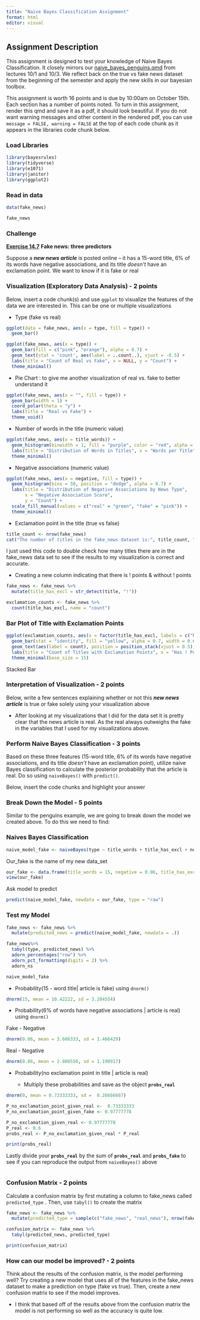 ```yaml
---
title: "Naive Bayes Classification Assignment"
format: html
editor: visual
---
```


## Assignment Description

This assignment is designed to test your knowledge of Naive Bayes Classification. It closely mirrors our [naive_bayes_penguins.qmd](https://github.com/NSF-ALL-SPICE-Alliance/DS400/blob/main/week7/naive_bayes_penguins.qmd) from lectures 10/1 and 10/3. We reflect back on the true vs fake news dataset from the beginning of the semester and apply the new skills in our bayesian toolbox.

This assignment is worth 16 points and is due by 10:00am on October 15th. Each section has a number of points noted. To turn in this assignment, render this qmd and save it as a pdf, it should look beautiful. If you do not want warning messages and other content in the rendered pdf, you can use `message = FALSE, warning = FALSE` at the top of each code chunk as it appears in the libraries code chunk below.

### Load Libraries

```r
library(bayesrules)
library(tidyverse)
library(e1071)
library(janitor)
library(ggplot2)
```

### Read in data

```r
data(fake_news)
```

```r
fake_news
```

### Challenge

[**Exercise 14.7**](https://www.bayesrulesbook.com/chapter-14#exercises-13) **Fake news: three predictors**

Suppose a ***new news article*** is posted online – it has a 15-word title, 6% of its words have negative associations, and its title *doesn’t* have an exclamation point. We want to know if it is fake or real

### Visualization (Exploratory Data Analysis) - 2 points

Below, insert a code chunk(s) and use `ggplot` to visualize the features of the data we are interested in. This can be one or multiple visualizations

-   Type (fake vs real)

```r
ggplot(data = fake_news, aes(x = type, fill = type)) +
  geom_bar()
```

```r
ggplot(fake_news, aes(x = type)) +
  geom_bar(fill = c("pink", "orange"), alpha = 0.7) +
  geom_text(stat = 'count', aes(label = ..count..), vjust = -0.5) +
  labs(title = "Count of Real vs Fake", x = NULL, y = "Count") +
  theme_minimal()
```

-   Pie Chart : to give me another visualization of real vs. fake to better understand it

```r
ggplot(fake_news, aes(x = "", fill = type)) +
  geom_bar(width = 1) +
  coord_polar(theta = "y") +
  labs(title = "Real vs Fake") +
  theme_void() 
```

-   Number of words in the title (numeric value)

```r
ggplot(fake_news, aes(x = title_words)) +
  geom_histogram(binwidth = 1, fill = "purple", color = "red", alpha = 0.7) +
  labs(title = "Distribution of Words in Titles", x = "Words per Title", y = "Frequency") +
  theme_minimal()
```

-   Negative associations (numeric value)

```r
ggplot(fake_news, aes(x = negative, fill = type)) +
  geom_histogram(bins = 30, position = "dodge", alpha = 0.7) +
  labs(title = "Distribution of Negative Associations by News Type",
       x = "Negative Association Score",
       y = "Count") +
  scale_fill_manual(values = c("real" = "green", "fake" = "pink")) +
  theme_minimal()
```

-   Exclamation point in the title (true vs false)

```r
title_count <- nrow(fake_news)
cat("The number of titles in the fake_news dataset is:", title_count, "\n")
```

I just used this code to double check how many titles there are in the fake_news data set to see if the results to my visualization is correct and accurate.

-   Creating a new column indicating that there is ! points & without ! points

```r
fake_news <- fake_news %>%
  mutate(title_has_excl = str_detect(title, "!"))

exclamation_counts <- fake_news %>%
  count(title_has_excl, name = "count") 
```

### Bar Plot of Title with Exclamation Points

```r
ggplot(exclamation_counts, aes(x = factor(title_has_excl, labels = c("No", "Yes")), y = count)) +
  geom_bar(stat = "identity", fill = "yellow", alpha = 0.7, width = 0.6) +
  geom_text(aes(label = count), position = position_stack(vjust = 0.5), size = 5) +
  labs(title = "Count of Titles with Exclamation Points", x = "Has ! Point", y = "Count") +
  theme_minimal(base_size = 15)
```

Stacked Bar

### Interpretation of Visualization - 2 points

Below, write a few sentences explaining whether or not this ***new news article*** is true or fake solely using your visualization above

-   After looking at my visualizations that I did for the data set it is pretty clear that the news article is real. As the real always outweighs the fake in the variables that I used for my visualizations above.

### Perform Naive Bayes Classification - 3 points

Based on these three features (15-word title, 6% of its words have negative associations, and its title *doesn’t* have an exclamation point), utilize naive Bayes classification to calculate the posterior probability that the article is real. Do so using `naiveBayes()` with `predict()`.

Below, insert the code chunks and highlight your answer

### Break Down the Model - 5 points

Similar to the penguins example, we are going to break down the model we created above. To do this we need to find:

### Naives Bayes Classification

```r
naive_model_fake <- naiveBayes(type ~ title_words + title_has_excl + negative, data = fake_news)
```

Our_fake is the name of my new data_set

```r
our_fake <- data.frame(title_words = 15, negative = 0.06, title_has_excl = FALSE)
view(our_fake)
```

Ask model to predict

```r
predict(naive_model_fake, newdata = our_fake, type = "raw")
```

### Test my Model

```r
fake_news <- fake_news %>% 
  mutate(predicted_news = predict(naive_model_fake, newdata = .))
```

```r
fake_news%>% 
  tabyl(type, predicted_news) %>% 
  adorn_percentages("row") %>% 
  adorn_pct_formatting(digits = 2) %>%
  adorn_ns
```

```r
naive_model_fake
```

-   Probability(15 - word title\| article is fake) using `dnorm()`

```r
dnorm(15, mean = 10.42222, sd = 3.204554)
```

-   Probability(6% of words have negative associations \| article is real) using `dnorm()`

Fake - Negative

```r
dnorm(0.06, mean = 3.606333, sd = 1.466429)
```

Real - Negative

```r
dnorm(0.06, mean = 2.806556, sd = 1.190917)
```

-   Probability(no exclamation point in title \| article is real)

    -   Multiply these probabilities and save as the object **`probs_real`**

```r
dnorm(0, mean = 0.73333333, sd =  0.26666667)
```

```r
P_no_exclamation_point_given_real <-  0.73333333
P_no_exclamation_point_given_fake <- 0.97777778
```

```r
P_no_exclamation_given_real <- 0.97777778
P_real <- 0.6  
probs_real <- P_no_exclamation_given_real * P_real
```

```r
print(probs_real)
```

Lastly divide your **`probs_real`** by the sum of **`probs_real`** and **`probs_fake`** to see if you can reproduce the output from `naiveBayes()` above

```r

```

### Confusion Matrix - 2 points

Calculate a confusion matrix by first mutating a column to fake_news called `predicted_type` . Then, use `tabyl()` to create the matrix

```r
fake_news <- fake_news %>%
  mutate(predicted_type = sample(c("fake_news", "real_news"), nrow(fake_news), replace = TRUE))
```

```r
confusion_matrix <- fake_news %>%
  tabyl(predicted_news, predicted_type)
```

```r
print(confusion_matrix)
```

### How can our model be improved? - 2 points

Think about the results of the confusion matrix, is the model performing well? Try creating a new model that uses all of the features in the fake_news dataset to make a prediction on type (fake vs true). Then, create a new confusion matrix to see if the model improves.

-   I think that based off of the results above from the confusion matrix the model is not performing so well as the accuracy is quite low.
